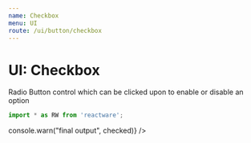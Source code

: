 ```yaml
---
name: Checkbox
menu: UI
route: /ui/button/checkbox
---
```



# UI: Checkbox

Radio Button control which can be clicked upon to enable or disable an option

```jsx
import * as RW from 'reactware';
```

<Playground className="Rw_UI_Buttons_Checkbox dark_theme">
  <Rw.UI.Buttons.Checkbox 
    label="Show Overlays" 
    onChange={(checked, e) => console.warn("final output", checked)} 
  />
</Playground>

<PropsTable of={Rw.UI.Buttons.Checkbox} />
